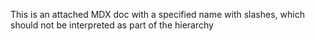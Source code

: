 
<Meta of={ComponentStories} name="Name/with/slashes" />

This is an attached MDX doc with a specified name with slashes, which should not be interpreted as part of the hierarchy
